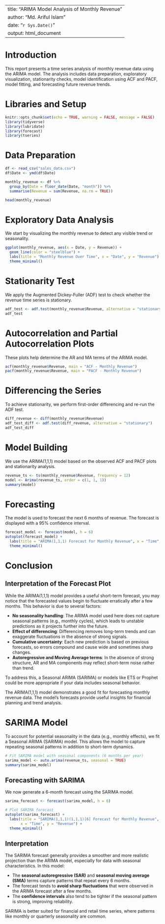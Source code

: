 
---
title: "ARIMA Model Analysis of Monthly Revenue"
author: "Md. Ariful Islam"
date: "`r Sys.Date()`"
output: html_document
---

# Introduction

This report presents a time series analysis of monthly revenue data using the ARIMA model. The analysis includes data preparation, exploratory visualization, stationarity checks, model identification using ACF and PACF, model fitting, and forecasting future revenue trends.

# Libraries and Setup

```r
knitr::opts_chunk$set(echo = TRUE, warning = FALSE, message = FALSE)
library(tidyverse)
library(lubridate)
library(forecast)
library(tseries)
```

# Data Preparation

```r
df <- read_csv("sales_data.csv")
df$Date <- ymd(df$Date)

monthly_revenue <- df %>%
  group_by(Date = floor_date(Date, "month")) %>%
  summarise(Revenue = sum(Revenue, na.rm = TRUE))

head(monthly_revenue)
```

# Exploratory Data Analysis

We start by visualizing the monthly revenue to detect any visible trend or seasonality.

```r
ggplot(monthly_revenue, aes(x = Date, y = Revenue)) +
  geom_line(color = "steelblue") +
  labs(title = "Monthly Revenue Over Time", x = "Date", y = "Revenue") +
  theme_minimal()
```

# Stationarity Test

We apply the Augmented Dickey-Fuller (ADF) test to check whether the revenue time series is stationary.

```r
adf_test <- adf.test(monthly_revenue$Revenue, alternative = "stationary")
adf_test
```

# Autocorrelation and Partial Autocorrelation Plots

These plots help determine the AR and MA terms of the ARIMA model.

```r
acf(monthly_revenue$Revenue, main = "ACF - Monthly Revenue")
pacf(monthly_revenue$Revenue, main = "PACF - Monthly Revenue")
```

# Differencing the Series

To achieve stationarity, we perform first-order differencing and re-run the ADF test.

```r
diff_revenue <- diff(monthly_revenue$Revenue)
adf_test_diff <- adf.test(diff_revenue, alternative = "stationary")
adf_test_diff
```

# Model Building

We use the ARIMA(1,1,1) model based on the observed ACF and PACF plots and stationarity analysis.

```r
revenue_ts <- ts(monthly_revenue$Revenue, frequency = 12)
model <- Arima(revenue_ts, order = c(1, 1, 1))
summary(model)
```

# Forecasting

The model is used to forecast the next 6 months of revenue. The forecast is displayed with a 95% confidence interval.

```r
forecast_model <- forecast(model, h = 6)
autoplot(forecast_model) +
  labs(title = "ARIMA(1,1,1) Forecast for Monthly Revenue", x = "Time", y = "Revenue") +
  theme_minimal()
```

# Conclusion

## Interpretation of the Forecast Plot

While the ARIMA(1,1,1) model provides a useful short-term forecast, you may notice that the forecasted values begin to fluctuate erratically after a few months. This behavior is due to several factors:

- **No seasonality handling**: The ARIMA model used here does not capture seasonal patterns (e.g., monthly cycles), which leads to unstable predictions as it projects further into the future.
- **Effect of differencing**: Differencing removes long-term trends and can exaggerate fluctuations in the absence of strong signals.
- **Cumulative uncertainty**: Each new prediction is based on previous forecasts, so errors compound and cause wide and sometimes sharp changes.
- **Autoregressive and Moving Average terms**: In the absence of strong structure, AR and MA components may reflect short-term noise rather than trend.

To address this, a Seasonal ARIMA (SARIMA) or models like ETS or Prophet could be more appropriate if your data includes seasonal behavior.



The ARIMA(1,1,1) model demonstrates a good fit for forecasting monthly revenue data. The model's forecasts provide useful insights for financial planning and trend analysis.


# SARIMA Model

To account for potential seasonality in the data (e.g., monthly effects), we fit a Seasonal ARIMA (SARIMA) model. This allows the model to capture repeating seasonal patterns in addition to short-term dynamics.

```r
# Fit SARIMA model with seasonal components (6 months per year)
sarima_model <- auto.arima(revenue_ts, seasonal = TRUE)
summary(sarima_model)
```

## Forecasting with SARIMA

We now generate a 6-month forecast using the SARIMA model.

```r
sarima_forecast <- forecast(sarima_model, h = 6)

# Plot SARIMA forecast
autoplot(sarima_forecast) +
  labs(title = "SARIMA(1,1,1)(1,1,1)[6] Forecast for Monthly Revenue",
       x = "Time", y = "Revenue") +
  theme_minimal()
```

## Interpretation

The SARIMA forecast generally provides a smoother and more realistic projection than the ARIMA model, especially for data with seasonal characteristics. In this model:

- The **seasonal autoregressive (SAR)** and **seasonal moving average (SMA)** terms capture patterns that repeat every 6 months.
- The forecast tends to **avoid sharp fluctuations** that were observed in the ARIMA forecast after a few months.
- The **confidence intervals** also tend to be tighter if the seasonal pattern is strong, improving reliability.

SARIMA is better suited for financial and retail time series, where patterns like monthly or quarterly seasonality are common.
